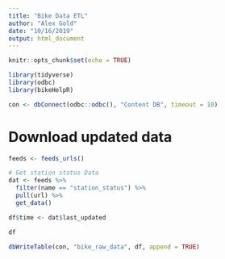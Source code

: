 ```yaml
---
title: "Bike Data ETL"
author: "Alex Gold"
date: "10/16/2019"
output: html_document
---
```


```r
knitr::opts_chunk$set(echo = TRUE)
```

```r
library(tidyverse)
library(odbc)
library(bikeHelpR)

con <- dbConnect(odbc::odbc(), "Content DB", timeout = 10)
```

# Download updated data
```r
feeds <- feeds_urls()
```

```r
# Get station status Data
dat <- feeds %>% 
  filter(name == "station_status") %>% 
  pull(url) %>% 
  get_data()

df$time <- dat$last_updated

df
```

```r
dbWriteTable(con, "bike_raw_data", df, append = TRUE)
```


